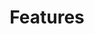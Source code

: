 ---
order: 10
xref: gui-features
title: Features
description: The available feature options for Chocolatey GUI
---